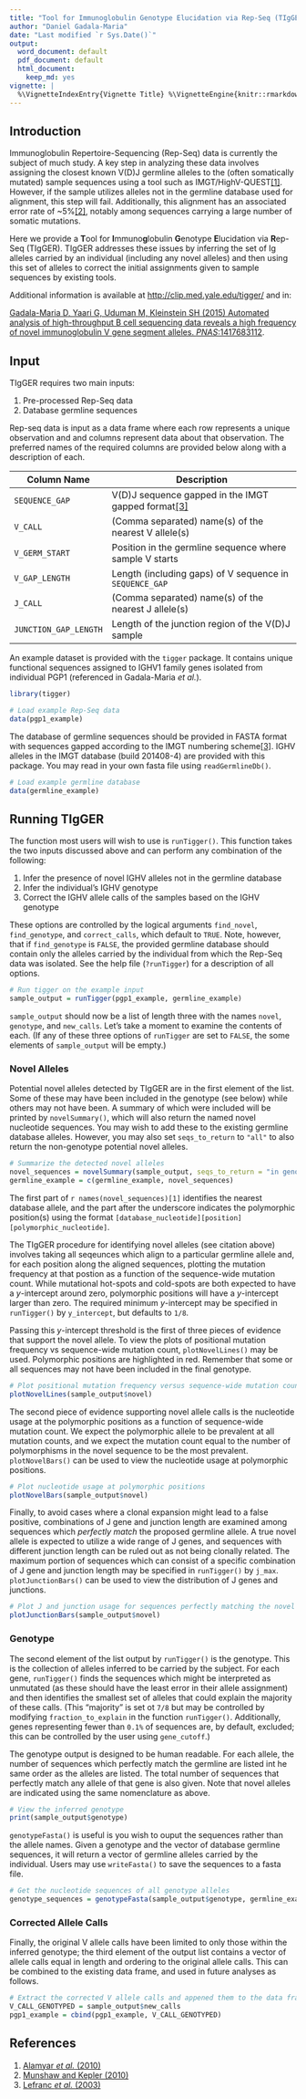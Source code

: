 ---
title: "Tool for Immunoglobulin Genotype Elucidation via Rep-Seq (TIgGER)"
author: "Daniel Gadala-Maria"
date: "Last modified `r Sys.Date()`"
output:
  word_document: default
  pdf_document: default
  html_document:
    keep_md: yes
vignette: |
  %\VignetteIndexEntry{Vignette Title} %\VignetteEngine{knitr::rmarkdown %\usepackage[utf8]{inputenc}
---


Introduction
--------------------------------------------------------------------------------
Immunoglobulin Repertoire-Sequencing (Rep-Seq) data is currently the subject of
much study. A key step in analyzing these data involves assigning the closest
known V(D)J germline alleles to the (often somatically mutated) sample sequences
using a tool such as IMGT/HighV-QUEST[[1]][1]. However, if the sample utilizes
alleles not in the germline database used for alignment, this step will fail.
Additionally, this alignment has an associated error rate of ~5%[[2]][2],
notably among sequences carrying a large number of somatic mutations.

Here we provide a **T**ool for **I**mmuno**g**lobulin **G**enotype
**E**lucidation via **R**ep-Seq (TIgGER). TIgGER addresses these issues by
inferring the set of Ig alleles carried by an individual (including any novel
alleles) and then using this set of alleles to correct the initial assignments
given to sample sequences by existing tools.

Additional information is available at
[http://clip.med.yale.edu/tigger/](http://clip.med.yale.edu/tigger/) and in:

[Gadala-Maria D, Yaari G, Uduman M, Kleinstein SH (2015) Automated analysis of high-throughput B cell sequencing data reveals a high frequency of novel immunoglobulin V gene segment alleles. *PNAS*:1417683112](http://www.pnas.org/content/early/2015/02/05/1417683112).


## Input

TIgGER requires two main inputs:

1. Pre-processed Rep-Seq data
2. Database germline sequences

Rep-seq data is input as a data frame where each row represents a unique
observation and and columns represent data about that observation. The preferred
names of the required columns are provided below along with a description of
each. 

Column Name           | Description
----------------------|---------------------------------------------------------
`SEQUENCE_GAP`        | V(D)J sequence gapped in the IMGT gapped format[[3]][3]
`V_CALL`              | (Comma separated) name(s) of the nearest V allele(s)
`V_GERM_START`        | Position in the germline sequence where sample V starts
`V_GAP_LENGTH`        | Length (including gaps) of V sequence in `SEQUENCE_GAP`
`J_CALL`              | (Comma separated) name(s) of the nearest J allele(s)
`JUNCTION_GAP_LENGTH` | Length of the junction region of the V(D)J sample

An example dataset is provided with the `tigger` package. It contains unique
functional sequences assigned to IGHV1 family genes isolated from individual
PGP1 (referenced in Gadala-Maria *et al.*).

```{r, eval=TRUE, warning=FALSE}
library(tigger)

# Load example Rep-Seq data
data(pgp1_example)
```

The database of germline sequences should be provided in FASTA format with
sequences gapped according to the IMGT numbering scheme[[3]][3]. IGHV alleles
in the IMGT database (build 201408-4) are provided with this package. You may
read in your own fasta file using `readGermlineDb()`.
```{r, eval=TRUE, warning=FALSE}
# Load example germline database
data(germline_example)
```


## Running TIgGER

The function most users will wish to use is `runTigger()`. This function takes
the two inputs discussed above and can perform any combination of the following:

1. Infer the presence of novel IGHV alleles not in the germline database
2. Infer the individual's IGHV genotype
3. Correct the IGHV allele calls of the samples based on the IGHV genotype

These options are controlled by the logical arguments `find_novel`,
`find_genotype`, and `correct_calls`, which default to `TRUE`. Note, however,
that if `find_genotype` is `FALSE`, the provided germline database should
contain only the alleles carried by the individual from which the Rep-Seq data
was isolated. See the help file (`?runTigger`) for a description of all options.

```{r, eval=TRUE, warning=FALSE}
# Run tigger on the example input
sample_output = runTigger(pgp1_example, germline_example)
```

`sample_output` should now be a list of length three with the names `novel`,
`genotype`, and `new_calls`. Let's take a moment to examine the contents of
each. (If any of these three options of `runTigger` are set to `FALSE`,
the some elements of `sample_output` will be empty.)

### Novel Alleles
Potential novel alleles detected by TIgGER are in the first element of the list.
Some of these may have been included in the genotype (see below) while others
may not have been. A summary of which were included will be printed by
`novelSummary()`, which will also return the named novel nucleotide sequences.
You may wish to add these to the existing germline database alleles. However,
you may also set `seqs_to_return` to `"all"` to also return the non-genotype
potential novel alleles.

```{r, eval=TRUE, warning=FALSE}
# Summarize the detected novel alleles
novel_sequences = novelSummary(sample_output, seqs_to_return = "in genotype")
germline_example = c(germline_example, novel_sequences)
```

The first part of `r names(novel_sequences)[1]` identifies the nearest database
allele, and the part after the underscore indicates the polymorphic position(s)
using the format `[database_nucleotide][position][polymorphic_nucleotide]`.

The TIgGER procedure for identifying novel alleles (see citation above) involves
taking all seqeunces which align to a particular germline allele and, for each
position along the aligned sequences, plotting the mutation frequency at that
postion as a function of the sequence-wide mutation count. While mutational
hot-spots and cold-spots are both expected to have a *y*-intercept around zero,
polymorphic positions will have a *y*-intercept larger than zero. The required
minimum *y*-intercept may be specified in `runTigger()` by `y_intercept`,
but defaults to `1/8`.

Passing this *y*-intercept threshold is the
first of three pieces of evidence that support the novel allele. To view the
plots of positional mutation frequency vs sequence-wide mutation count,
`plotNovelLines()` may be used. Polymorphic positions are highlighted in red.
Remember that some or all sequences may not have been included in the final
genotype.

```{r, eval=TRUE, warning=FALSE, fig.width=6, fig.height=4}
# Plot positional mutation frequency versus sequence-wide mutation count
plotNovelLines(sample_output$novel)
```

The second piece of evidence supporting novel allele calls is the nucleotide
usage at the polymorphic positions as a function of sequence-wide mutation
count. We expect the polymorphic allele to be prevalent at all mutation counts,
and we expect the mutation count equal to the number of polymorphisms in the
novel sequence to be the most prevalent. `plotNovelBars()` can be used to view
the nucleotide usage at polymorphic positions.

```{r, eval=TRUE, warning=FALSE, fig.width=6, fig.height=4}
# Plot nucleotide usage at polymorphic positions
plotNovelBars(sample_output$novel)
```

Finally, to avoid cases where a clonal expansion might lead to a false positive,
combinations of J gene and junction length are examined among sequences which
*perfectly match* the proposed germline allele. A true novel allele
is expected to utilize a wide range of J genes, and sequences with different
junction length can be ruled out as not being clonally related. The maximum
portion of sequences which can consist of a specific combination of J gene and
junction length may be specified in `runTigger()` by `j_max`.
`plotJunctionBars()` can be used to view the distribution of J genes and
junctions.

```{r, eval=TRUE, warning=FALSE, fig.width=6, fig.height=4}
# Plot J and junction usage for sequences perfectly matching the novel allele
plotJunctionBars(sample_output$novel)
```

### Genotype
The second element of the list output by `runTigger()` is the genotype. This is
the collection of alleles inferred to be carried by the subject. For each gene,
`runTigger()` finds the sequences which might be interpreted as unmutated 
(as these should have the least error in their allele assignment) and then 
identifies the smallest set of alleles that could explain the majority of these
calls. (This "majority" is set ot `7/8` but may be controlled by modifying
`fraction_to_explain` in the function `runTigger()`.
Additionally, genes representing fewer than `0.1%` of sequences are, by
default, excluded; this can be controlled by the user using `gene_cutoff`.)

The genotype output is designed to be human readable. For each allele, the
number of sequences which perfectly match the germline are listed int he same
order as the alleles are listed. The total number of sequences that perfectly
match any allele of that gene is also given. Note that novel alleles are
indicated using the same nomenclature as above.

```{r, eval=TRUE, warning=FALSE}
# View the inferred genotype
print(sample_output$genotype)
```

`genotypeFasta()` is useful is you wish to ouput the sequences rather than the
allele names. Given a genotype and the vector of database germline sequences, it
will return a vector of germline alleles carried by the individual. Users may
use `writeFasta()` to save the sequences to a fasta file.

```{r, eval=TRUE, warning=FALSE}
# Get the nucleotide sequences of all genotype alleles
genotype_sequences = genotypeFasta(sample_output$genotype, germline_example)
```

### Corrected Allele Calls

Finally, the original V allele calls have been limited to only those within the
inferred genotype; the third element of the output list contains a vector of
allele calls equal in length and ordering to the original allele calls. This can
be combined to the existing data frame, and used in future analyses as follows.

```{r, eval=TRUE, warning=FALSE}
# Extract the corrected V allele calls and appened them to the data frame
V_CALL_GENOTYPED = sample_output$new_calls
pgp1_example = cbind(pgp1_example, V_CALL_GENOTYPED)
```


## References

1. [Alamyar *et al.* (2010)](http://www.imgt.org/IMGTindex/IMGTHighV-QUEST.html)
2. [Munshaw and Kepler (2010)](http://www.ncbi.nlm.nih.gov/pubmed/20147303)
3. [Lefranc *et al.* (2003)](http://www.ncbi.nlm.nih.gov/pubmed/12477501)

[1]: http://www.imgt.org/IMGTindex/IMGTHighV-QUEST.html "Alamyar et al. (2010)"
[2]: http://www.ncbi.nlm.nih.gov/pubmed/20147303 "Munshaw and Kepler (2010)"
[3]: http://www.ncbi.nlm.nih.gov/pubmed/12477501 "Lefranc et al. (2003)"








































